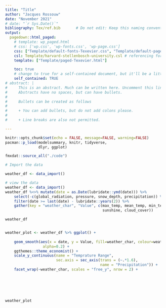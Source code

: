 ```yaml
---
title: "Title"
author: "Jacques Rossouw"
date: "November 2021"
# date: "`r Sys.Date()`"
bibliography: Tex/ref.bib       # Do not edit: Keep this naming convention and location.
output:
  pagedown::html_paged:
    # template: wp_paged.html
    # css: ['wp.css', 'wp-fonts.css', 'wp-page.css']
    css: ["Template/default-fonts-Texevier.css", "Template/default-page-Texevier.css", "Template/default-Texevier.css"]
    csl: Template/harvard-stellenbosch-university.csl # referencing format used.
    template: ["Template/paged-Texevier.html"]

    toc: true
    # change to true for a self-contained document, but it'll be a litte slower for Pandoc to render
    self_contained: TRUE
# abstract: |
#     This is an abstract. Much can be written here. Uncomment this line to go without an abstract.
#     Abstracts have no spaces, but can have bullets.
# 
#     Bullets can be created as follows
# 
#     + You can add bullets, but do not add colons please.
# 
#     + Line breaks are also not permitted.

---
```


```r
knitr::opts_chunk$set(echo = FALSE, message=FALSE, warning=FALSE)
pacman::p_load(modelsummary, knitr, tidyverse,
               dlyr, ggplot)

fmxdat::source_all("./code")
```

\newpage



```r

# Import the data

weather_df <- data_import()


```


```r

# view the data
weather_df <- data_import()
weather_df %<>% mutate(date = as.Date(lubridate::ymd(date))) %>% 
    select(-c(global_radiation, pressure, snow_depth, precipitation)) %>% 
    filter(date >= last(date) - lubridate::years(2)) %>% 
    gather(key = "weather_char", "Value", c(max_temp, mean_temp, min_temp,
                                            sunshine, cloud_cover))

weather_df



```



```r

weather_plot <- weather_df %>% ggplot() +
    
    geom_smooth(aes(x = date, y = Value, fill=weather_char, colour=weather_char),
                 alpha=0.2) +
    ggthemes::theme_economist() +
    scale_y_continuous(name = "Temprature Range",
                       sec.axis = sec_axis(trans = (~.*1.6),
                                           name = "Precipitation")) +
    facet_wrap(~weather_char, scales = "free_y", nrow = 2) + 
    

    



weather_plot



```

